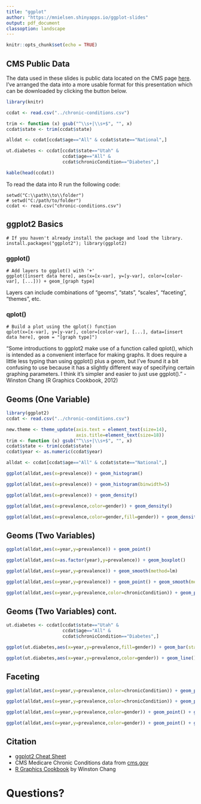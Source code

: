```yaml
---
title: "ggplot"
author: "https://mnielsen.shinyapps.io/ggplot-slides"
output: pdf_document
classoption: landscape
---
```

```r
knitr::opts_chunk$set(echo = TRUE)
```

## CMS Public Data 
The data used in these slides is public data located on the CMS page [here](https://www.cms.gov/Research-Statistics-Data-and-Systems/Statistics-Trends-and-Reports/Chronic-Conditions/index.html).  I've arranged the data into a more usable format for this presentation which can be downloaded by clicking the button below.
```r
library(knitr)

ccdat <- read.csv("../chronic-conditions.csv")

trim <- function (x) gsub("^\\s+|\\s+$", "", x)
ccdat$state <- trim(ccdat$state)

alldat <- ccdat[ccdat$age=="All" & ccdat$state=="National",]

ut.diabetes <- ccdat[ccdat$state=="Utah" &
                     ccdat$age=="All" & 
                     ccdat$chronicCondition=="Diabetes",]

kable(head(ccdat))
```

To read the data into R run the following code:

    setwd("C:\\path\\to\\folder")
    # setwd("C:/path/to/folder")
    ccdat <- read.csv("chronic-conditions.csv")

## ggplot2 Basics

    # If you haven't already install the package and load the library.
    install.packages("ggplot2"); library(ggplot2)
    
### ggplot()
    
    # Add layers to ggplot() with '+'
    ggplot([insert data here], aes(x=[x-var], y=[y-var], color=[color-var], [...])) + geom_[graph type]
Layers can include combinations of "geoms", "stats", "scales", "faceting", "themes", etc.

### qplot()

    # Build a plot using the qplot() function
    qplot(x=[x-var], y=[y-var], color=[color-var], [...], data=[insert data here], geom = "[graph type]")
"Some introductions to ggplot2 make use of a function called qplot(), which is intended as a convenient interface for making graphs. It does require a little less typing than using ggplot() plus a geom, but I've found it a bit confusing to use because it has a slightly different way of specifying certain graphing parameters. I think it's simpler and easier to just use ggplot()." -Winston Chang (R Graphics Cookbook, 2012)
\newpage

## Geoms (One Variable)
```r
library(ggplot2)
ccdat <- read.csv("../chronic-conditions.csv")

new.theme <- theme_update(axis.text = element_text(size=14),
                          axis.title=element_text(size=18))
trim <- function (x) gsub("^\\s+|\\s+$", "", x)
ccdat$state <- trim(ccdat$state)
ccdat$year <- as.numeric(ccdat$year)

alldat <- ccdat[ccdat$age=="All" & ccdat$state=="National",]

ggplot(alldat,aes(x=prevalence)) + geom_histogram()
```
\newpage
```r
ggplot(alldat,aes(x=prevalence)) + geom_histogram(binwidth=5)
```
\newpage
```r
ggplot(alldat,aes(x=prevalence)) + geom_density()
```
\newpage
```r
ggplot(alldat,aes(x=prevalence,color=gender)) + geom_density()
```
\newpage
```r
ggplot(alldat,aes(x=prevalence,color=gender,fill=gender)) + geom_density(alpha=0.35)
```
\newpage

## Geoms (Two Variables)
```r
ggplot(alldat,aes(x=year,y=prevalence)) + geom_point()
```
\newpage
```r
ggplot(alldat,aes(x=as.factor(year),y=prevalence)) + geom_boxplot()
```
\newpage
```r
ggplot(alldat,aes(x=year,y=prevalence)) + geom_smooth(method=lm)
```
\newpage
```r
ggplot(alldat,aes(x=year,y=prevalence)) + geom_point() + geom_smooth(method=lm)
```
\newpage
```r
ggplot(alldat,aes(x=year,y=prevalence,color=chronicCondition)) + geom_point() + geom_line()
```
\newpage

## Geoms (Two Variables) cont.
```r
ut.diabetes <- ccdat[ccdat$state=="Utah" &
                     ccdat$age=="All" & 
                     ccdat$chronicCondition=="Diabetes",]

ggplot(ut.diabetes,aes(x=year,y=prevalence,fill=gender)) + geom_bar(stat="identity",position="dodge")
```
\newpage
```r
ggplot(ut.diabetes,aes(x=year,y=prevalence,color=gender)) + geom_line()
```
\newpage

## Faceting
```r
ggplot(alldat,aes(x=year,y=prevalence,color=chronicCondition)) + geom_point() + geom_line()
```
\newpage
```r
ggplot(alldat,aes(x=year,y=prevalence,color=chronicCondition)) + geom_point() + geom_line() + facet_wrap(~gender)
```
\newpage
```r
ggplot(alldat,aes(x=year,y=prevalence,color=gender)) + geom_point() + geom_line() + facet_wrap(~chronicCondition)
```
\newpage
```r
ggplot(alldat,aes(x=year,y=prevalence,color=gender)) + geom_point() + geom_line() + facet_grid(gender~chronicCondition)
```
\newpage

## Citation

- [ggplot2 Cheat Sheet](https://www.rstudio.com/wp-content/uploads/2015/03/ggplot2-cheatsheet.pdf)
- CMS Medicare Chronic Conditions data from [cms.gov](https://www.cms.gov/Research-Statistics-Data-and-Systems/Statistics-Trends-and-Reports/Chronic-Conditions/index.html)
- [R Graphics Cookbook](http://www.cookbook-r.com/Graphs/) by Winston Chang


# Questions?